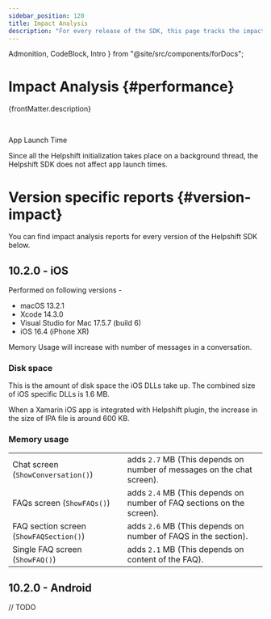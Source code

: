 ```yaml
---
sidebar_position: 120
title: Impact Analysis
description: "For every release of the SDK, this page tracks the impact of the SDK on various build and runtime aspects of your application."
---
```


  Admonition,
  CodeBlock,
  Intro
} from "@site/src/components/forDocs";

# Impact Analysis {#performance}

<Intro>{frontMatter.description}</Intro>

<br/>
<Admonition type="info" title="Note">

App Launch Time

Since all the Helpshift initialization takes place on a background thread, the Helpshift SDK does not affect app launch times.

</Admonition>

# Version specific reports {#version-impact}

You can find impact analysis reports for every version of the Helpshift SDK below.

## 10.2.0 - iOS

Performed on following versions -

- macOS 13.2.1
- Xcode 14.3.0
- Visual Studio for Mac 17.5.7 (build 6)
- iOS 16.4 (iPhone XR)

Memory Usage will increase with number of messages in a conversation.

### Disk space

This is the amount of disk space the iOS DLLs take up. The combined size of iOS specific DLLs is 1.6 MB.

When a Xamarin iOS app is integrated with Helpshift plugin, the increase in the size of IPA file is around 600 KB.

### Memory usage

|                                         |                                                                        |
|-----------------------------------------|------------------------------------------------------------------------|
| Chat screen (`ShowConversation()`)      | adds `2.7` MB (This depends on number of messages on the chat screen). |
| FAQs screen (`ShowFAQs()`)              | adds `2.4` MB (This depends on number of FAQ sections on the screen).  |
| FAQ section screen (`ShowFAQSection()`) | adds `2.6` MB (This depends on number of FAQS in the section).         |
| Single FAQ screen (`ShowFAQ()`)         | adds `2.1` MB (This depends on content of the FAQ).                    |

## 10.2.0 - Android

// TODO
